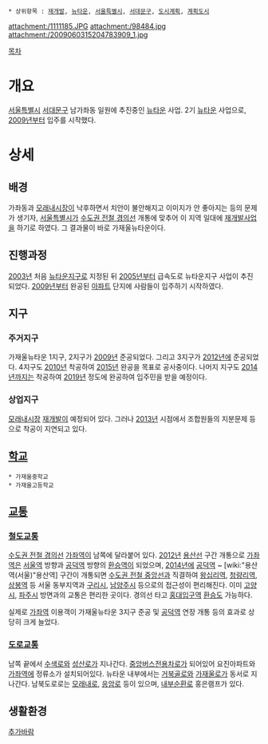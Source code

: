  * 상위항목 : [[재개발]], [[뉴타운]], [[서울특별시]], [[서대문구]], [[도시계획]], [[계획도시]]

{{{+1 加佐(가재울)뉴타운 / Gajaeul New Town }}}

attachment:/1111185.JPG
attachment:/98484.jpg ﻿
attachment:/2009060315204783909_1.jpg

[[목차]]

= 개요 =
[[서울특별시]] [[서대문구]] 남가좌동 일원에 추진중인 [[뉴타운]] 사업. 2기 [[뉴타운]] 사업으로, [[2009년]]부터 입주를 시작했다. 

= 상세 =
== 배경 ==
가좌동과 [[모래내시장]]이 낙후하면서 치안이 불안해지고 이미지가 안 좋아지는 등의 문제가 생기자, [[서울특별시]]가 [[수도권 전철 경의선]] 개통에 맞추어 이 지역 일대에 [[재개발]]사업을 하기로 하였다. 그 결과물이 바로 가재울뉴타운이다. 

== 진행과정 ==
[[2003년]] 처음 [[뉴타운]]지구로 지정된 뒤 [[2005년]]부터 급속도로 뉴타운지구 사업이 추진되었다. [[2009년]]부터 완공된 [[아파트]] 단지에 사람들이 입주하기 시작하였다.

== 지구 ==
=== 주거지구 ===
가재울뉴타운 1지구, 2지구가 [[2009년]] 준공되었다. 그리고 3지구가 [[2012년]]에 준공되었다. 4지구도 [[2010년]] 착공하여 [[2015년]] 완공을 목표로 공사중이다. 나머지 지구도 [[2014년]]까지는 착공하여 [[2019년]] 정도에 완공하여 입주민을 받을 예정이다.

=== 상업지구 ===
[[모래내시장]] [[재개발]]이 예정되어 있다. 그러나 [[2013년]] 시점에서 조합원들의 지분문제 등으로 착공이 지연되고 있다. 

== [[학교]] ==
 * 가재울중학교
 * 가재울고등학교
== [[교통]] ==
=== [[철도]][[교통]] ===
[[수도권 전철 경의선]] [[가좌역]]이 남쪽에 달라붙어 있다. [[2012년]] [[용산선]] 구간 개통으로 [[가좌역]]은 [[서울역]] 방향과 [[공덕역]] 방향의 [[환승역]]이 되었으며, [[2014년]]에 [[공덕역]] ~ [wiki:"용산역(서울)"용산역] 구간이 개통되면 [[수도권 전철 중앙선]]과 직결하여 [[왕십리역]], [[청량리역]], [[상봉역]] 등 서울 동부지역과 [[구리시]], [[남양주시]] 등으로의 접근성이 편리해진다. 이미 [[고양시]], [[파주시]] 방면과의 교통은 편리한 곳이다. 경의선 타고 [[홍대입구역]] [[환승]]도 가능하다.

실제로 [[가좌역]] 이용객이 가재울뉴타운 3지구 준공 및 [[공덕역]] 연장 개통 등의 효과로 상당히 크게 늘었다. 

=== [[도로]][[교통]] ===
남쪽 끝에서 [[수색로]]와 [[성산로]]가 지나간다. [[중앙버스전용차로]]가 되어있어 요진아파트와 [[가좌역]]에 정류소가 설치되어있다. 뉴타운 내부에서는 [[거북골로]]와 [[가재울로]]가 동서로 지나간다. 남북도로로는 [[모래내로]], [[응암로]] 등이 있으며, [[내부순환로]] 홍은램프가 있다. 

== 생활환경 ==
[[추가바람]] 
